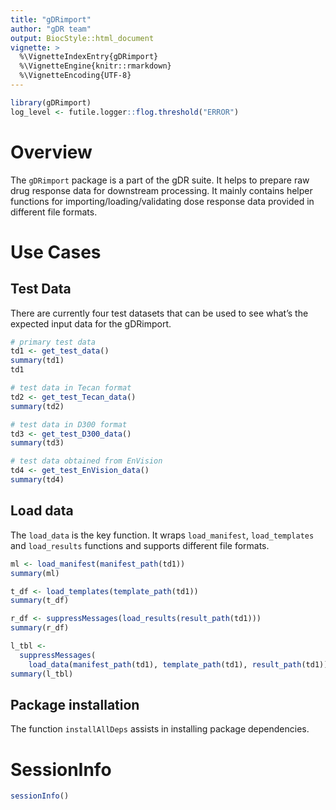 ```yaml
---
title: "gDRimport"
author: "gDR team"
output: BiocStyle::html_document
vignette: >
  %\VignetteIndexEntry{gDRimport}
  %\VignetteEngine{knitr::rmarkdown}
  %\VignetteEncoding{UTF-8}
---
```


```r
library(gDRimport)
log_level <- futile.logger::flog.threshold("ERROR")
```

# Overview

The `gDRimport` package is a part of the gDR suite. It helps to prepare raw drug response data for downstream processing. It mainly contains helper functions for importing/loading/validating dose response data provided in different file formats. 

# Use Cases

## Test Data 
There are currently four test datasets that can be used to see what's the expected input data for the gDRimport. 

```r
# primary test data
td1 <- get_test_data()
summary(td1)
td1

# test data in Tecan format
td2 <- get_test_Tecan_data()
summary(td2)

# test data in D300 format
td3 <- get_test_D300_data()
summary(td3)

# test data obtained from EnVision
td4 <- get_test_EnVision_data()
summary(td4)
```

## Load data
The `load_data` is the key function. It wraps `load_manifest`, `load_templates` and `load_results` functions and supports different file formats.

```r
ml <- load_manifest(manifest_path(td1))
summary(ml)

t_df <- load_templates(template_path(td1))
summary(t_df)

r_df <- suppressMessages(load_results(result_path(td1)))
summary(r_df)

l_tbl <-
  suppressMessages(
    load_data(manifest_path(td1), template_path(td1), result_path(td1)))
summary(l_tbl)
```

## Package installation
The function `installAllDeps` assists in installing package dependencies.  

# SessionInfo {-}

```r
sessionInfo()
```
